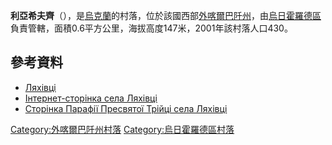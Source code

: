 {{coord|48|33|40|N|22|28|41|E|scale:100000|display=title}}

'''利亞希夫齊'''（{{lang-uk|Ляхівці}}），是[[烏克蘭|烏克蘭]]的村落，位於該國西部[[外喀爾巴阡州|外喀爾巴阡州]]，由[[烏日霍羅德區|烏日霍羅德區]]負責管轄，面積0.6平方公里，海拔高度147米，2001年該村落人口430。

==參考資料==
*[http://gska2.rada.gov.ua/pls/z7502/A005?rdat1=27.12.2008&rf7571=11781  Ляхівці]{{dead link|date=2017年11月 |bot=InternetArchiveBot |fix-attempted=yes }}
* [https://web.archive.org/web/20160215130108/http://lyahivtsi.pp.ua/ Інтернет-сторінка села Ляхівці]
* [https://web.archive.org/web/20160131211546/http://cerkva.lyahivtsi.pp.ua/ Сторінка Парафії Пресвятої Трійці села Ляхівці]

{{DEFAULTSORT:Ляхівці}}

[[Category:外喀爾巴阡州村落|Category:外喀爾巴阡州村落]]
[[Category:烏日霍羅德區村落|Category:烏日霍羅德區村落]]


{{Zakarpattia-geo-stub}}